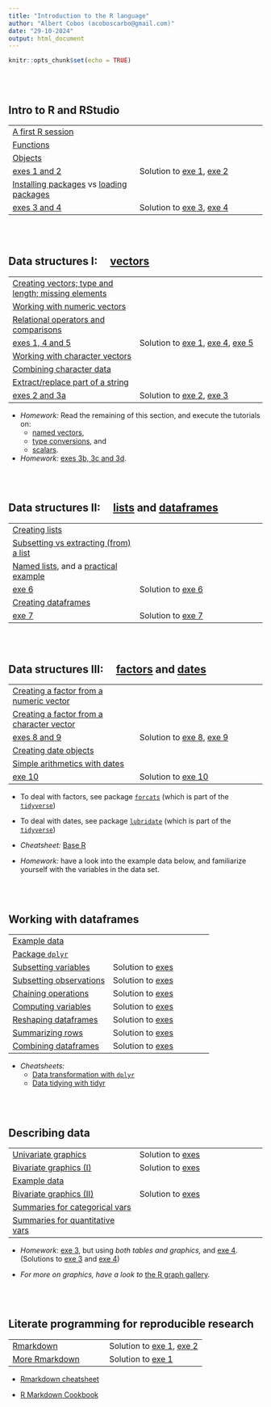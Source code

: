 ```yaml
---
title: "Introduction to the R language"
author: "Albert Cobos (acoboscarbo@gmail.com)"
date: "29-10-2024"
output: html_document
---
```


```r
knitr::opts_chunk$set(echo = TRUE)
```

\
\


## Intro to R and RStudio

|  |  |
|------------------------------------|------------------------------------|
| [A first R session](https://acobos.github.io/DA/introduction-to-r-and-rstudio.html#first-r-session) |  |
| [Functions](https://acobos.github.io/DA/introduction-to-r-and-rstudio.html#r-functions) |  |
| [Objects](https://acobos.github.io/DA/introduction-to-r-and-rstudio.html#r-objects) |  |
| [exes 1 and 2](https://acobos.github.io/DA/introduction-to-r-and-rstudio.html#exercises) | Solution to [exe 1](./sol_exes/1_intro_R_and_RStudio/sol_exe_1.R), [exe 2](./sol_exes/1_intro_R_and_RStudio/sol_exe_2.R) |
| [Installing packages](https://acobos.github.io/DA/introduction-to-r-and-rstudio.html#installing-r-packages) vs [loading packages](https://acobos.github.io/DA/introduction-to-r-and-rstudio.html#loading-packages) |  |
| [exes 3 and 4](https://acobos.github.io/DA/introduction-to-r-and-rstudio.html#exercises) | Solution to [exe 3](./sol_exes/1_intro_R_and_RStudio/sol_exe_3.R), [exe 4](./sol_exes/1_intro_R_and_RStudio/sol_exe_4.R) |

\
\

## Data structures I:     [vectors](https://acobos.github.io/DA/r-data-structures.html#vectors)

|  |  |
|------------------------------------|------------------------------------|
| [Creating vectors; type and length; missing elements](https://acobos.github.io/DA/r-data-structures.html#cb15-1) |  |
| [Working with numeric vectors](https://acobos.github.io/DA/r-data-structures.html#cb16-1) |  |
| [Relational operators and comparisons](https://acobos.github.io/DA/r-data-structures.html#cb17-1) |  |
| [exes 1, 4 and 5](https://acobos.github.io/DA/r-data-structures.html#exercises-1) | Solution to [exe 1](sol_exes\2_R_data_structures\sol_exe_1.R), [exe 4](sol_exes\2_R_data_structures\sol_exe_4.R), [exe 5](sol_exes\2_R_data_structures\sol_exe_5.R) |
| [Working with character vectors](https://acobos.github.io/DA/r-data-structures.html#cb18-1) |  |
| [Combining character data](https://acobos.github.io/DA/r-data-structures.html#cb19-1) |  |
| [Extract/replace part of a string](https://acobos.github.io/DA/r-data-structures.html#cb20-1) |  |
| [exes 2 and 3a](https://acobos.github.io/DA/r-data-structures.html#exercises-1) | Solution to [exe 2](sol_exes\2_R_data_structures\sol_exe_2.R), [exe 3](sol_exes\2_R_data_structures\sol_exe_3.R) |

-   *Homework:* Read the remaining of this section, and execute the tutorials on:\
    -   [named vectors](https://acobos.github.io/DA/r-data-structures.html#cb21-1),\
    -   [type conversions](https://acobos.github.io/DA/r-data-structures.html#cb22-1), and\
    -   [scalars](https://acobos.github.io/DA/r-data-structures.html#cb23-1).
-   *Homework:* [exes 3b, 3c and 3d](https://acobos.github.io/DA/r-data-structures.html#exercises-1). 

\
\

## Data structures II:     [lists](https://acobos.github.io/DA/r-data-structures.html#lists) and [dataframes](https://acobos.github.io/DA/r-data-structures.html#dataframes)

|  |  |
|------------------------------------|------------------------------------|
| [Creating lists](https://acobos.github.io/DA/r-data-structures.html#cb24-1) |  |
| [Subsetting vs extracting (from) a list](https://acobos.github.io/DA/r-data-structures.html#cb25-1) |  |
| [Named lists](https://acobos.github.io/DA/r-data-structures.html#cb26-1), and a [practical example](https://acobos.github.io/DA/r-data-structures.html#cb27-1) |  |
| [exe 6](https://acobos.github.io/DA/r-data-structures.html#exercises-1) | Solution to [exe 6](sol_exes\2_R_data_structures\sol_exe_6.R) |
| [Creating dataframes](https://acobos.github.io/DA/r-data-structures.html#dataframes) |  |
| [exe 7](https://acobos.github.io/DA/r-data-structures.html#exercises-1) | Solution to [exe 7](sol_exes\2_R_data_structures\sol_exe_7.R) |

\
\

## Data structures III:     [factors](https://acobos.github.io/DA/r-data-structures.html#factors) and [dates](https://acobos.github.io/DA/r-data-structures.html#dates)

|  |  |
|------------------------------------|------------------------------------|
| [Creating a factor from a numeric vector](https://acobos.github.io/DA/r-data-structures.html#cb29-1) |  |
| [Creating a factor from a character vector](https://acobos.github.io/DA/r-data-structures.html#cb30-1) |  |
| [exes 8 and 9](https://acobos.github.io/DA/r-data-structures.html#exercises-1) | Solution to [exe 8](sol_exes\2_R_data_structures\sol_exe_8.R), [exe 9](sol_exes\2_R_data_structures\sol_exe_9.R) |
| [Creating date objects](https://acobos.github.io/DA/r-data-structures.html#cb31-1) |  |
| [Simple arithmetics with dates](https://acobos.github.io/DA/r-data-structures.html#cb32-1) |  |
| [exe 10](https://acobos.github.io/DA/r-data-structures.html#exercises-1) | Solution to [exe 10](sol_exes\2_R_data_structures\sol_exe_10.R) |


- To deal with factors, see package [`forcats`](https://forcats.tidyverse.org/) (which is part of the [`tidyverse`](https://www.tidyverse.org/))

- To deal with dates, see package [`lubridate`](https://lubridate.tidyverse.org/) (which is part of the [`tidyverse`](https://www.tidyverse.org/))

-   *Cheatsheet:* [Base R](https://iqss.github.io/dss-workshops/R/Rintro/base-r-cheat-sheet.pdf)

- *Homework:*  have a look into the example data below, and familiarize yourself with the variables in the data set.

\
\

## Working with dataframes

|  |  |
|------------------------------------|------------------------------------|
| [Example data](example_data_disehtae.html) |  |
| [Package `dplyr`](https://acobos.github.io/CDB_ed2/2_0_dplyr.html) |  |
| [Subsetting variables](https://acobos.github.io/CDB_ed2/2_1_select.html#1) | Solution to [exes](./sol_exes/3_working_with_dataframes/2_1_select_exe_solution.R) |
| [Subsetting observations](https://acobos.github.io/CDB_ed2/2_2_filter.html#1) | Solution to [exes](./sol_exes/3_working_with_dataframes/2_2_filter_exe_solution.R) |
| [Chaining operations](https://acobos.github.io/CDB_ed2/2_3_pipe.html#1) | Solution to [exes](./sol_exes/3_working_with_dataframes/2_3_pipe_exe_solution.R) |
| [Computing variables](https://acobos.github.io/CDB_ed2/2_4_mutate.html#1) | Solution to [exes](./sol_exes/3_working_with_dataframes/2_4_mutate_exe_solution.R) |
| [Reshaping dataframes](https://acobos.github.io/CDB_ed2/2_7_reshaping.html#10) | Solution to [exes](./sol_exes/3_working_with_dataframes/2_7_reshape_exe_solution.R) |
| [Summarizing rows](https://acobos.github.io/CDB_ed2/2_8_summarise.html#1) | Solution to [exes](./sol_exes/3_working_with_dataframes/2_8_summarise_exe_solution.R) |
| [Combining dataframes](https://acobos.github.io/CDB_ed2/2_9_joins.html#1) | Solution to [exes](./sol_exes/3_working_with_dataframes/2_9_joins_exe_solution.R) |

-   *Cheatsheets:*
    -   [Data transformation with `dplyr`](https://rstudio.github.io/cheatsheets/data-transformation.pdf)
    -   [Data tidying with tidyr](https://rstudio.github.io/cheatsheets/tidyr.pdf)

\
\

## Describing data 

|  |  |
|------------------------------------|------------------------------------|
| [Univariate graphics](graphics_univariate.html) | Solution to [exes](sol_exes/4_descriptives/1_univariate_exe_solution.R) |
| [Bivariate graphics (I)](https://acobos.github.io/CDB_ed2/3_2_bivariate_groups.html) | Solution to [exes](sol_exes/4_descriptives/2_bivariate_groups_exe_solution.R) |
| [Example data](example_data_osas.html) |  |
| [Bivariate graphics (II)](https://acobos.github.io/CDB_ed2/3_3_bivariate_scatter.html) | Solution to [exes](sol_exes/4_descriptives/3_bivariate_scatter_exe_solution.R) |
| [Summaries for categorical vars](./summary_categorical_vars.R) |  |
| [Summaries for quantitative vars](./summary_quantitative_vars.R) |  |

-   *Homework*: [exe 3](https://acobos.github.io/DA/exploratory-data-analysis.html#exercises-4), but using *both tables and graphics,* and [exe 4](https://acobos.github.io/DA/exploratory-data-analysis.html#exercises-4)*.* (Solutions to [exe 3](sol_exes/4_descriptives/sol_exe_3.R) and [exe 4](sol_exes/4_descriptives/sol_exe_4.R))

-   *For more on graphics, have a look to* [the R graph gallery](https://r-graph-gallery.com/).

\
\

## Literate programming for reproducible research

|  |  |
|------------------------------------|------------------------------------|
|[Rmarkdown](https://acobos.github.io/CDB_ed2/6_3_Rmarkdown.html) |Solution to [exe 1](sol_exes\5_Rmarkdown\exe_1.Rmd), [exe 2](sol_exes\5_Rmarkdown\exe_2.Rmd) |
|[More Rmarkdown](https://acobos.github.io/CDB_ed2/6_4_more_Rmarkdown.html) | Solution to [exe 1](sol_exes\5_Rmarkdown\exe_3.Rmd)|

- [Rmarkdown cheatsheet](https://rstudio.github.io/cheatsheets/rmarkdown.pdf)

- [R Markdown Cookbook](https://bookdown.org/yihui/rmarkdown-cookbook/)
